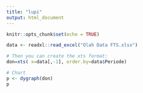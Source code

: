 ```yaml
---
title: "lupi"
output: html_document
---
```


```r
knitr::opts_chunk$set(echo = TRUE)
```

```r
data <- readxl::read_excel("Olah Data FTS.xlsx")
```

```r
# Then you can create the xts format:
don=xts( x=data[,-1], order.by=data$Periode)
```

```r
# Chart
p <- dygraph(don)
p
```

